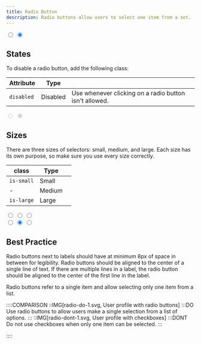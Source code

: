 ```yaml
---
title: Radio Button
description: Radio buttons allow users to select one item from a set.
---
```


<Preview center>
  <input type="radio" name="radio-1" />
  <input type="radio" name="radio-1" checked />
</Preview>

## States

To disable a radio button, add the following class:

| Attribute  | Type     |                                                        |
| ---------- | -------- | ------------------------------------------------------ |
| `disabled` | Disabled | Use whenever clicking on a radio button isn't allowed. |

<Preview center>
  <input type="radio" name="radio-2" disabled />
  <input type="radio" name="radio-2" checked="true" disabled />
</Preview>

## Sizes

There are three sizes of selectors: small, medium, and large. Each size has its own purpose, so make sure you use every size correctly.

| class      | Type   |     |
| ---------- | ------ | --- |
| `is-small` | Small  |     |
| -          | Medium |     |
| `is-large` | Large  |     |

<Preview center>
  <only-preview>
    <div class="u-flex u-gap-16 u-main-center u-cross-center">
      <input type="radio" class="is-small" name="size" />
      <input type="radio" name="size" checked />
      <input type="radio" class="is-large" name="size" />
    </div>
  </only-preview>
  <only-html>
    <input type="radio" class="is-small" name="size" />
    <input type="radio" name="size" checked />
    <input type="radio" class="is-large" name="size" />
  </only-html>
</Preview>

## Best Practice

Radio buttons next to labels should have at minimum 8px of space in between for legibility. Radio buttons should be aligned to the center of a single line of text. If there are multiple lines in a label, the radio button should be aligned to the center of the first line in the label.

Radio buttons refer to a single item and allow selecting only one item from a list.

::::COMPARISON
::IMG[radio-do-1.svg, User profile with radio buttons]
:::DO
Use radio buttons to allow users make a single selection from a list of options.
:::
::IMG[radio-dont-1.svg, User profile with checkboxes]
:::DONT
Do not use checkboxes when only one item can be selected.
:::

::::
